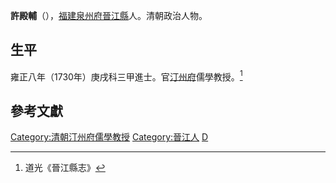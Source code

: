 '''許殿輔'''（{{bd|？||？||X}}），[[福建|福建]][[泉州府|泉州府]][[晉江縣|晉江縣]]人。清朝政治人物。

==生平==
雍正八年（1730年）庚戌科三甲進士。官[[汀州府|汀州府]]儒學教授。<ref>道光《晉江縣志》</ref>

==參考文獻==
{{reflist}}

{{雍正八年庚戌科殿試金榜}}
{{DEFAULTSORT:Xu許}}
[[Category:清朝汀州府儒學教授|Category:清朝汀州府儒學教授]]
[[Category:晉江人|Category:晉江人]]
[[Category:許姓|D]]
{{清朝人物小作品}}